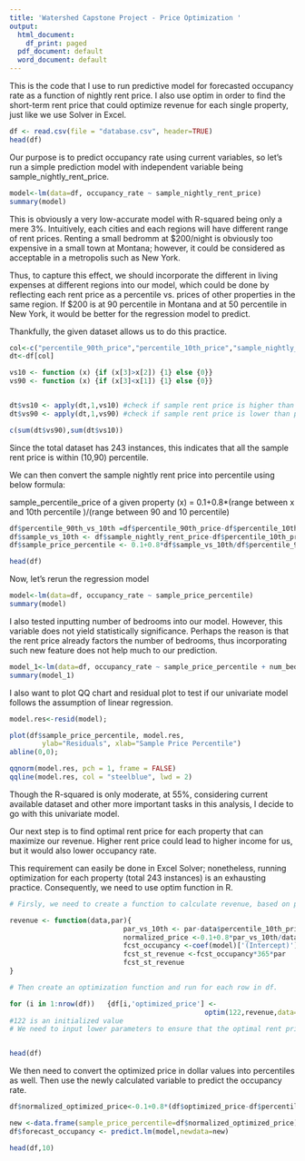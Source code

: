 ```yaml
---
title: 'Watershed Capstone Project - Price Optimization '
output:
  html_document:
    df_print: paged
  pdf_document: default
  word_document: default
---
```



This is the code that I use to run predictive model for forecasted occupancy rate as a function of nightly rent price. I also use optim in order to find the short-term rent price that could optimize revenue for each single property, just like we use Solver in Excel. 


```r

df <- read.csv(file = "database.csv", header=TRUE)
head(df)
```


Our purpose is to predict occupancy rate using current variables, so let's run a simple prediction model with independent variable being sample_nightly_rent_price.

```r
model<-lm(data=df, occupancy_rate ~ sample_nightly_rent_price)
summary(model)
```
This is obviously a very low-accurate model with R-squared being only a mere 3%. Intuitively, each cities and each regions will have different range of rent prices. Renting a small bedromm at $200/night is obviously too expensive in a small town at Montana; however, it could be considered as acceptable in a metropolis such as New York.

Thus, to capture this effect, we should incorporate the different in living expenses at different regions into our model, which could be done by reflecting each rent price as a percentile vs. prices of other properties in the same region. If $200 is at 90 percentile in Montana and at 50 percentile in New York, it would be better for the regression model to predict.

Thankfully, the given dataset allows us to do this practice.

```r
col<-c("percentile_90th_price","percentile_10th_price","sample_nightly_rent_price")
dt<-df[col]

vs10 <- function (x) {if (x[3]>x[2]) {1} else {0}}
vs90 <- function (x) {if (x[3]<x[1]) {1} else {0}}


dt$vs10 <- apply(dt,1,vs10) #check if sample rent price is higher than percentile 10
dt$vs90 <- apply(dt,1,vs90) #check if sample rent price is lower than percentile 90

c(sum(dt$vs90),sum(dt$vs10))
```
Since the total dataset has 243 instances, this indicates that all the sample rent price is within (10,90) percentile.

We can then convert the sample nightly rent price into percentile using below formula:

sample_percentile_price of a given property (x) = 0.1+0.8*(range between x and 10th percentile )/(range between 90 and 10 percentile)

```r
df$percentile_90th_vs_10th =df$percentile_90th_price-df$percentile_10th_price
df$sample_vs_10th <- df$sample_nightly_rent_price-df$percentile_10th_price
df$sample_price_percentile <- 0.1+0.8*df$sample_vs_10th/df$percentile_90th_vs_10th

head(df)

```

Now, let's rerun the regression model

```r
model<-lm(data=df, occupancy_rate ~ sample_price_percentile)
summary(model)
```

I also tested inputting number of bedrooms into our model. However, this variable does not yield statistically significance. Perhaps the reason is that the rent price already factors the number of bedrooms, thus incorporating such new feature does not help much to our prediction.

```r
model_1<-lm(data=df, occupancy_rate ~ sample_price_percentile + num_bedrooms)
summary(model_1)
```
I also want to plot QQ chart and residual plot to test if our univariate model follows the assumption of linear regression.

```r
model.res<-resid(model);

plot(df$sample_price_percentile, model.res, 
        ylab="Residuals", xlab="Sample Price Percentile") 
abline(0,0);

qqnorm(model.res, pch = 1, frame = FALSE)
qqline(model.res, col = "steelblue", lwd = 2)
```

Though the R-squared is only moderate, at 55%, considering current available dataset and other more important tasks in this analysis, I decide to go with this univariate model.

Our next step is to find optimal rent price for each property that can maximize our revenue. Higher rent price could lead to higher income for us, but it would also lower occupancy rate. 

This requirement can easily be done in Excel Solver; nonetheless, running optimization for each property (total 243 instances) is an exhausting practice. Consequently, we need to use optim function in R.

```r

# Firsly, we need to create a function to calculate revenue, based on predicted occupancy rate and nightly_rent_price

revenue <- function(data,par){
                            par_vs_10th <- par-data$percentile_10th_price
                            normalized_price <-0.1+0.8*par_vs_10th/data$percentile_90th_vs_10th
                            fcst_occupancy <-coef(model)['(Intercept)']+coef(model)['sample_price_percentile']*normalized_price
                            fcst_st_revenue <-fcst_occupancy*365*par
                            fcst_st_revenue
}

# Then create an optimization function and run for each row in df.

for (i in 1:nrow(df))   {df[i,'optimized_price'] <-
                                                optim(122,revenue,data=df[i,],method="L-BFGS-B",      control=list(fnscale=-1),lower=df[i,'percentile_10th_price']) }
#122 is an initialized value
# We need to input lower parameters to ensure that the optimal rent price does not fall lower than 10th percentile


head(df)
```


We then need to convert the optimized price in dollar values into percentiles as well. Then use the newly calculated variable to predict the occupancy rate.

```r
df$normalized_optimized_price<-0.1+0.8*(df$optimized_price-df$percentile_10th_price)/(df$percentile_90th_vs_10th)

new <-data.frame(sample_price_percentile=df$normalized_optimized_price)
df$forecast_occupancy <- predict.lm(model,newdata=new)

head(df,10)
```


